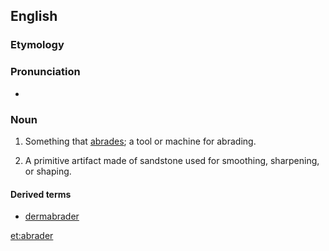 ==English==

===Etymology===
{{suffix|abrade|er}}

===Pronunciation===
* {{a|US}} {{IPA|/ə.ˈbɹeɪ.də/|/ə.ˈbɹeɪ.dɚ/}}

===Noun===
{{en-noun}}

# Something that [[abrade|abrades]]; a tool or machine for abrading.
# {{archaeology}} A primitive artifact made of sandstone used for smoothing, sharpening, or shaping.

====Derived terms====
* [[dermabrader]]

[[et:abrader]]